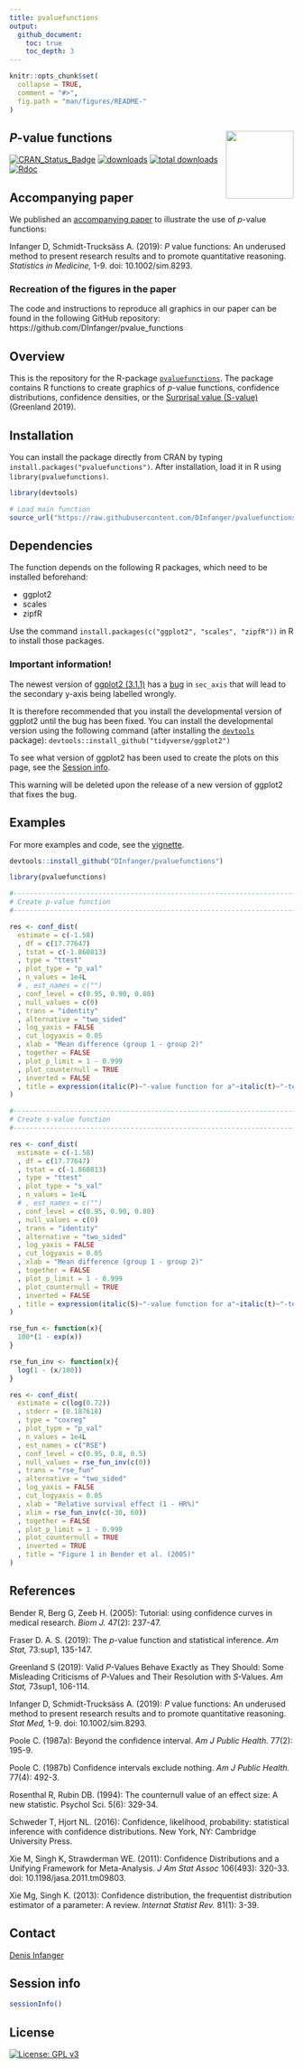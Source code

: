 ```yaml
---
title: pvaluefunctions
output:
  github_document:
    toc: true
    toc_depth: 3
---
```


<!-- README.md is generated from README.Rmd. Please edit that file -->

```r
knitr::opts_chunk$set(
  collapse = TRUE, 
  comment = "#>",
  fig.path = "man/figures/README-"
)
```

## *P*-value functions <img src="man/figures/logo2.svg" align="right" width="120" />

[![CRAN\_Status\_Badge](http://www.r-pkg.org/badges/version/pvaluefunctions)](https://cran.r-project.org/package=pvaluefunctions)
[![downloads](https://cranlogs.r-pkg.org/badges/pvaluefunctions)](https://cran.r-project.org/package=pvaluefunctions)
[![total downloads](https://cranlogs.r-pkg.org/badges/grand-total/pvaluefunctions)](http://cranlogs.r-pkg.org/badges/grand-total/pvaluefunctions)
[![Rdoc](http://www.rdocumentation.org/badges/version/pvaluefunctions)](http://www.rdocumentation.org/packages/pvaluefunctions)

## Accompanying paper

We published an [accompanying paper](https://doi.org/10.1002/sim.8293) to illustrate the use of *p*-value functions:

Infanger D, Schmidt-Trucksäss A. (2019): *P* value functions: An underused method to present research results and to promote quantitative reasoning. *Statistics in Medicine,* 1-9. doi: 10.1002/sim.8293.

### Recreation of the figures in the paper

The code and instructions to reproduce all graphics in our paper can be found in the following GitHub repository: https://github.com/DInfanger/pvalue_functions

## Overview

This is the repository for the R-package [`pvaluefunctions`](https://cran.r-project.org/package=pvaluefunctions). The package contains R functions to create graphics of *p*-value functions, confidence distributions, confidence densities, or the [Surprisal value (S-value)](http://www.umsl.edu/~fraundorfp/egsurpri.html) (Greenland 2019).

## Installation

You can install the package directly from CRAN by typing `install.packages("pvaluefunctions")`. After installation, load it in R using `library(pvaluefunctions)`.

```r
library(devtools)

# Load main function
source_url("https://raw.githubusercontent.com/DInfanger/pvaluefunctions/master/R/confidence_distributions.R")

```

## Dependencies

The function depends on the following R packages, which need to be installed beforehand:

* ggplot2
* scales
* zipfR

Use the command `install.packages(c("ggplot2", "scales", "zipfR"))` in R to install those packages.

### Important information!

The newest version of [ggplot2 (3.1.1)](https://CRAN.R-project.org/package=ggplot2) has a [bug](https://github.com/tidyverse/ggplot2/issues/2978) in `sec_axis` that will lead to the secondary y-axis being labelled wrongly.

It is therefore recommended that you install the developmental version of ggplot2 until the bug has been fixed. You can install the developmental version using the following command (after installing the [`devtools`](https://CRAN.R-project.org/package=devtools) package): `devtools::install_github("tidyverse/ggplot2")`

To see what version of ggplot2 has been used to create the plots on this page, see the [Session info].

This warning will be deleted upon the release of a new version of ggplot2 that fixes the bug.

## Examples

For more examples and code, see the [vignette](https://cran.r-project.org/web/packages/pvaluefunctions/vignettes/pvaluefun.html).

```r

devtools::install_github("DInfanger/pvaluefunctions")

library(pvaluefunctions)

#-----------------------------------------------------------------------------
# Create p-value function
#-----------------------------------------------------------------------------

res <- conf_dist(
  estimate = c(-1.58)
  , df = c(17.77647)
  , tstat = c(-1.860813)
  , type = "ttest"
  , plot_type = "p_val"
  , n_values = 1e4L
  # , est_names = c("")
  , conf_level = c(0.95, 0.90, 0.80)
  , null_values = c(0)
  , trans = "identity"
  , alternative = "two_sided"
  , log_yaxis = FALSE
  , cut_logyaxis = 0.05
  , xlab = "Mean difference (group 1 - group 2)"
  , together = FALSE
  , plot_p_limit = 1 - 0.999
  , plot_counternull = TRUE
  , inverted = FALSE
  , title = expression(italic(P)~"-value function for a"~italic(t)~"-test")
)
```


```r

#-----------------------------------------------------------------------------
# Create s-value function
#-----------------------------------------------------------------------------

res <- conf_dist(
  estimate = c(-1.58)
  , df = c(17.77647)
  , tstat = c(-1.860813)
  , type = "ttest"
  , plot_type = "s_val"
  , n_values = 1e4L
  # , est_names = c("")
  , conf_level = c(0.95, 0.90, 0.80)
  , null_values = c(0)
  , trans = "identity"
  , alternative = "two_sided"
  , log_yaxis = FALSE
  , cut_logyaxis = 0.05
  , xlab = "Mean difference (group 1 - group 2)"
  , together = FALSE
  , plot_p_limit = 1 - 0.999
  , plot_counternull = TRUE
  , inverted = FALSE
  , title = expression(italic(S)~"-value function for a"~italic(t)~"-test")
)
```


```r
rse_fun <- function(x){
  100*(1 - exp(x))
}

rse_fun_inv <- function(x){
  log(1 - (x/100))
}

res <- conf_dist(
  estimate = c(log(0.72))
  , stderr = (0.187618)
  , type = "coxreg"
  , plot_type = "p_val"
  , n_values = 1e4L
  , est_names = c("RSE")
  , conf_level = c(0.95, 0.8, 0.5)
  , null_values = rse_fun_inv(c(0))
  , trans = "rse_fun"
  , alternative = "two_sided"
  , log_yaxis = FALSE
  , cut_logyaxis = 0.05
  , xlab = "Relative survival effect (1 - HR%)"
  , xlim = rse_fun_inv(c(-30, 60))
  , together = FALSE
  , plot_p_limit = 1 - 0.999
  , plot_counternull = TRUE
  , inverted = TRUE
  , title = "Figure 1 in Bender et al. (2005)"
)
```

## References

Bender R, Berg G, Zeeb H. (2005): Tutorial: using confidence curves in medical research. *Biom J.* 47(2): 237-47.

Fraser  D. A. S. (2019): The *p*-value function and statistical inference. *Am Stat,* 73:sup1, 135-147.

Greenland S (2019): Valid *P*-Values Behave Exactly as They Should: Some Misleading Criticisms of *P*-Values and Their Resolution with *S*-Values. *Am Stat,* 73sup1, 106-114.

Infanger D, Schmidt-Trucksäss A. (2019): *P* value functions: An underused method to present research results and to promote quantitative reasoning. *Stat Med,* 1-9. doi: 10.1002/sim.8293.

Poole C. (1987a): Beyond the confidence interval. *Am J Public Health.* 77(2): 195-9.

Poole C. (1987b) Confidence intervals exclude nothing. *Am J Public Health.* 77(4): 492-3.

Rosenthal R, Rubin DB. (1994): The counternull value of an effect size: A new statistic. Psychol Sci. 5(6): 329-34.

Schweder T, Hjort NL. (2016): Confidence, likelihood, probability: statistical inference with confidence distributions. New York, NY: Cambridge University Press.

Xie M, Singh K, Strawderman WE. (2011): Confidence Distributions and a Unifying Framework for Meta-Analysis. *J Am Stat Assoc* 106(493): 320-33. doi: 10.1198/jasa.2011.tm09803.

Xie Mg, Singh K. (2013): Confidence distribution, the frequentist distribution estimator of a parameter: A review. *Internat Statist Rev.* 81(1): 3-39.

## Contact

[Denis Infanger](https://dsbg.unibas.ch/de/personen/denis-infanger/)

## Session info

```r
sessionInfo()
```

## License

[![License: GPL v3](https://img.shields.io/badge/License-GPL%20v3-blue.svg)](https://www.gnu.org/licenses/gpl-3.0)
